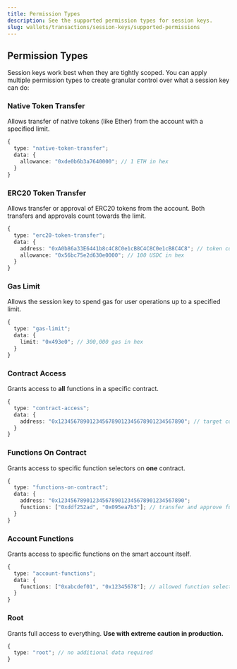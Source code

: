 ```yaml
---
title: Permission Types
description: See the supported permission types for session keys.
slug: wallets/transactions/session-keys/supported-permissions
---
```


## Permission Types

Session keys work best when they are tightly scoped. You can apply multiple permission types to create granular control over what a session key can do:

### Native Token Transfer

Allows transfer of native tokens (like Ether) from the account with a specified limit.

```ts
{
  type: "native-token-transfer";
  data: {
    allowance: "0xde0b6b3a7640000"; // 1 ETH in hex
  }
}
```

### ERC20 Token Transfer

Allows transfer or approval of ERC20 tokens from the account. Both transfers and approvals count towards the limit.

```ts
{
  type: "erc20-token-transfer";
  data: {
    address: "0xA0b86a33E6441b8c4C8C0e1cB8C4C8C0e1cB8C4C8"; // token contract address
    allowance: "0x56bc75e2d630e0000"; // 100 USDC in hex
  }
}
```

### Gas Limit

Allows the session key to spend gas for user operations up to a specified limit.

```ts
{
  type: "gas-limit";
  data: {
    limit: "0x493e0"; // 300,000 gas in hex
  }
}
```

### Contract Access

Grants access to **all** functions in a specific contract.

```ts
{
  type: "contract-access";
  data: {
    address: "0x1234567890123456789012345678901234567890"; // target contract address
  }
}
```

### Functions On Contract

Grants access to specific function selectors on **one** contract.

```ts
{
  type: "functions-on-contract";
  data: {
    address: "0x1234567890123456789012345678901234567890";
    functions: ["0xddf252ad", "0x095ea7b3"]; // transfer and approve function selectors
  }
}
```

### Account Functions

Grants access to specific functions on the smart account itself.

```ts
{
  type: "account-functions";
  data: {
    functions: ["0xabcdef01", "0x12345678"]; // allowed function selectors
  }
}
```

### Root

Grants full access to everything. **Use with extreme caution in production.**

```ts
{
  type: "root"; // no additional data required
}
```
